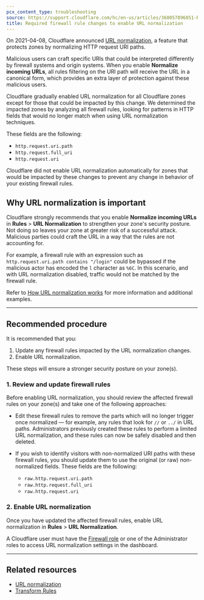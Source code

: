 ```yaml
---
pcx_content_type: troubleshooting
source: https://support.cloudflare.com/hc/en-us/articles/360057896851-Required-Firewall-Rule-changes-to-enable-URL-normalization
title: Required firewall rule changes to enable URL normalization
---
```



<Render file="deprecation-notice" />

On 2021-04-08, Cloudflare announced [URL normalization](/rules/normalization/), a feature that protects zones by normalizing HTTP request URI paths.

Malicious users can craft specific URIs that could be interpreted differently by firewall systems and origin systems. When you enable **Normalize incoming URLs**, all rules filtering on the URI path will receive the URL in a canonical form, which provides an extra layer of protection against these malicious users.

Cloudflare gradually enabled URL normalization for all Cloudflare zones except for those that could be impacted by this change. We determined the impacted zones by analyzing all firewall rules, looking for patterns in HTTP fields that would no longer match when using URL normalization techniques.

These fields are the following:

- `http.request.uri.path`
- `http.request.full_uri`
- `http.request.uri`

Cloudflare did not enable URL normalization automatically for zones that would be impacted by these changes to prevent any change in behavior of your existing firewall rules.

## Why URL normalization is important

Cloudflare strongly recommends that you enable **Normalize incoming URLs** in **Rules** > **URL Normalization** to strengthen your zone's security posture. Not doing so leaves your zone at greater risk of a successful attack. Malicious parties could craft the URL in a way that the rules are not accounting for.

For example, a firewall rule with an expression such as `http.request.uri.path contains "/login"` could be bypassed if the malicious actor has encoded the `l` character as `%6C`. In this scenario, and with URL normalization disabled, traffic would not be matched by the firewall rule.

Refer to [How URL normalization works](/rules/normalization/how-it-works/) for more information and additional examples.

---

## Recommended procedure

It is recommended that you:

1. Update any firewall rules impacted by the URL normalization changes.
2. Enable URL normalization.

These steps will ensure a stronger security posture on your zone(s).

### 1. Review and update firewall rules

Before enabling URL normalization, you should review the affected firewall rules on your zone(s) and take one of the following approaches:

- Edit these firewall rules to remove the parts which will no longer trigger once normalized — for example, any rules that look for `//` or `../` in URL paths. Administrators previously created these rules to perform a limited URL normalization, and these rules can now be safely disabled and then deleted.

- If you wish to identify visitors with non-normalized URI paths with these firewall rules, you should update them to use the original (or raw) non-normalized fields. These fields are the following:

  - `raw.http.request.uri.path`
  - `raw.http.request.full_uri`
  - `raw.http.request.uri`

### 2. Enable URL normalization

Once you have updated the affected firewall rules, enable URL normalization in **Rules** > **URL Normalization**.

A Cloudflare user must have the [Firewall role](/fundamentals/setup/manage-members/roles/) or one of the Administrator roles to access URL normalization settings in the dashboard.

---

## Related resources

- [URL normalization](/rules/normalization/)
- [Transform Rules](/rules/transform/)

